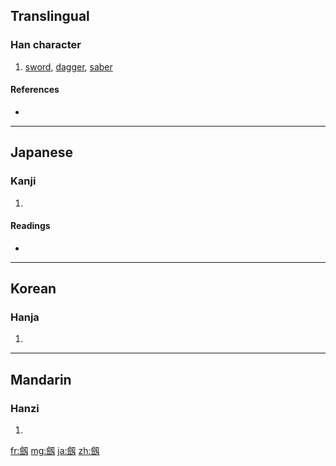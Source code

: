 {{also|劍}}
==Translingual==

===Han character===
{{Han char|rn=18|rad=刀|as=14|sn=16|four=|canj=人人尸大 (OOSK)}}

# [[sword]], [[dagger]], [[saber]]

====References====
* {{Han ref|kx=0145.211|dkj=02245|dj=0327.020|hdz=10360.070|uh=5294|ud=21140}}

----

==Japanese==

===Kanji===
{{ja-kanji|grade=|rs=刀14}}

# {{defn|Japanese|sort=刀14}}

====Readings====
* {{ja-readings|on=[[けん]] (ken)|kun=[[つるぎ]] (tsurugi)}}

----

==Korean==

===Hanja===
{{ko-hanja|hangeul=[[검]]|rv=geom|mr=kŏm}}

# {{defn|Korean|sort=刀14}}

----

==Mandarin==

===Hanzi===
{{cmn-hanzi|pin=[[jiàn]] ([[jian4]])|wg=chien<sup>4</sup>}}

# {{defn|Mandarin|sort=刀14}}

[[fr:劔]]
[[mg:劔]]
[[ja:劔]]
[[zh:劔]]